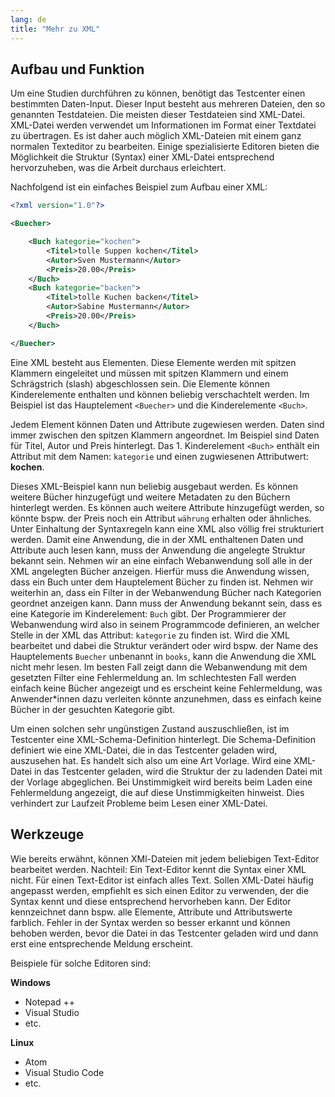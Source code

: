 ```yaml
---
lang: de
title: "Mehr zu XML"
---
```


## Aufbau und Funktion

Um eine Studien durchführen zu können, benötigt das Testcenter einen bestimmten Daten-Input. Dieser Input besteht aus mehreren Dateien, den so genannten Testdateien. Die meisten dieser Testdateien sind XML-Datei. XML-Datei werden verwendet um Informationen im Format einer Textdatei zu übertragen. Es ist daher auch möglich XML-Dateien mit einem ganz normalen Texteditor zu bearbeiten. Einige spezialisierte Editoren bieten die Möglichkeit die Struktur (Syntax) einer XML-Datei entsprechend hervorzuheben, was die Arbeit durchaus erleichtert.

Nachfolgend ist ein einfaches Beispiel zum Aufbau einer XML:

```.xml

<?xml version="1.0"?>

<Buecher>

    <Buch kategorie="kochen">
        <Titel>tolle Suppen kochen</Titel>
        <Autor>Sven Mustermann</Autor>
        <Preis>20.00</Preis>
    </Buch>
    <Buch kategorie="backen">
        <Titel>tolle Kuchen backen</Titel>
        <Autor>Sabine Mustermann</Autor>
        <Preis>20.00</Preis>
    </Buch>

</Buecher>
```

Eine XML besteht aus Elementen. Diese Elemente werden mit spitzen Klammern eingeleitet und müssen mit spitzen Klammern und einem Schrägstrich (slash) abgeschlossen sein. Die Elemente können Kinderelemente enthalten und können beliebig verschachtelt werden. Im Beispiel ist das Hauptelement `<Buecher>` und die Kinderelemente `<Buch>`.

Jedem Element können Daten und Attribute zugewiesen werden. Daten sind immer zwischen den spitzen Klammern angeordnet. Im Beispiel sind Daten für Titel, Autor und Preis hinterlegt. Das 1. Kinderelement `<Buch>` enthält ein Attribut mit dem Namen: `kategorie` und einen zugwiesenen Attributwert: **kochen**. 

Dieses XML-Beispiel kann nun beliebig ausgebaut werden. Es können weitere Bücher hinzugefügt und weitere Metadaten zu den Büchern hinterlegt werden. Es können auch weitere Attribute hinzugefügt werden, so könnte bspw. der Preis noch ein Attribut `währung` erhalten oder ähnliches. Unter Einhaltung der Syntaxregeln kann eine XML also völlig frei strukturiert werden. Damit eine Anwendung, die in der XML enthaltenen Daten und Attribute auch lesen kann, muss der Anwendung die angelegte Struktur bekannt sein. Nehmen wir an eine einfach Webanwendung soll alle in der XML angelegten Bücher anzeigen. Hierfür muss die Anwendung wissen, dass ein Buch unter dem Hauptelement Bücher zu finden ist. Nehmen wir weiterhin an, dass ein Filter in der Webanwendung Bücher nach Kategorien geordnet anzeigen kann. Dann muss der Anwendung bekannt sein, dass es eine Kategorie im Kinderelement: `Buch` gibt. Der Programmierer der Webanwendung wird also in seinem Programmcode definieren, an welcher Stelle in der XML das Attribut: `kategorie` zu finden ist. Wird die XML bearbeitet und dabei die Struktur verändert oder wird bspw. der Name des Hauptelements `Buecher` unbenannt in `books`, kann die Anwendung die XML nicht mehr lesen.
Im besten Fall zeigt dann die Webanwendung mit dem gesetzten Filter eine Fehlermeldung an. Im schlechtesten Fall werden einfach keine Bücher angezeigt und es erscheint keine Fehlermeldung, was Anwender\*innen dazu verleiten könnte anzunehmen, dass es einfach keine Bücher in der gesuchten Kategorie gibt.

Um einen solchen sehr ungünstigen Zustand auszuschließen, ist im Testcenter eine XML-Schema-Definition hinterlegt. Die Schema-Definition definiert wie eine XML-Datei, die in das Testcenter geladen wird, auszusehen hat. Es handelt sich also um eine Art Vorlage. Wird eine XML-Datei in das Testcenter geladen, wird die Struktur der zu ladenden Datei mit der Vorlage abgeglichen. Bei Unstimmigkeit wird bereits beim Laden eine Fehlermeldung angezeigt, die auf diese Unstimmigkeiten hinweist. Dies verhindert zur Laufzeit Probleme beim Lesen einer XML-Datei.


## Werkzeuge

Wie bereits erwähnt, können XMl-Dateien mit jedem beliebigen Text-Editor bearbeitet werden. Nachteil: Ein Text-Editor kennt die Syntax einer XML nicht. Für einen Text-Editor ist einfach alles Text. Sollen XML-Datei häufig angepasst werden, empfiehlt es sich einen Editor zu verwenden, der die Syntax kennt und diese entsprechend hervorheben kann. Der Editor kennzeichnet dann bspw. alle Elemente, Attribute und Attributswerte farblich. Fehler in der Syntax werden so besser erkannt und können behoben werden, bevor die Datei in das Testcenter geladen wird und dann erst eine entsprechende Meldung erscheint.

Beispiele für solche Editoren sind:

**Windows**

* Notepad ++
* Visual Studio 
* etc.

**Linux**

* Atom
* Visual Studio Code
* etc.
